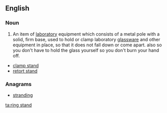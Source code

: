 ==English==

===Noun===
{{en-noun|head=[[ring]] [[stand]]}}

# {{context|chemistry|lang=en}} An item of [[laboratory]] equipment which consists of a metal pole with a solid, firm base, used to hold or clamp laboratory [[glassware]] and other equipment in place, so that it does not fall down or come apart. also so you don't have to hold the glass yourself so you don't burn your hand off.


* [[clamp stand]]
* [[retort stand]]

===Anagrams===
* [[stranding#English|stranding]]

[[ta:ring stand]]